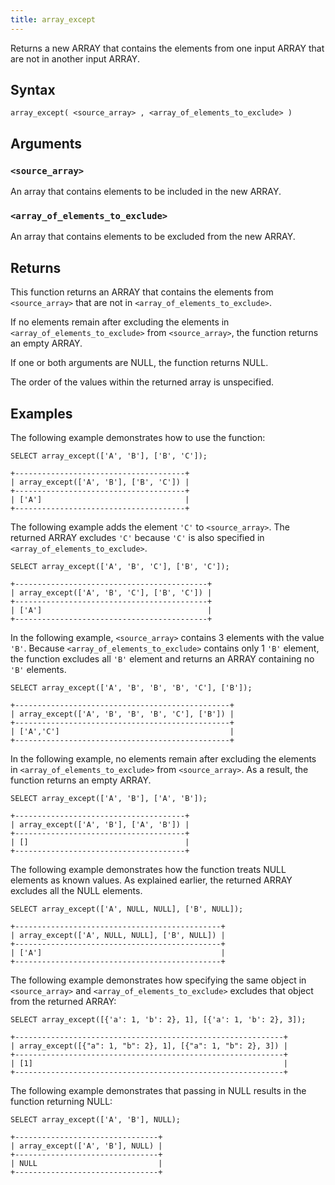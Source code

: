 ```yaml
---
title: array_except
---
```


Returns a new ARRAY that contains the elements from one input ARRAY that are not in another input ARRAY.

## Syntax

```scopeql
array_except( <source_array> , <array_of_elements_to_exclude> )
```

## Arguments

### `<source_array>`

An array that contains elements to be included in the new ARRAY.

### `<array_of_elements_to_exclude>`

An array that contains elements to be excluded from the new ARRAY.

## Returns

This function returns an ARRAY that contains the elements from `<source_array>` that are not in `<array_of_elements_to_exclude>`.

If no elements remain after excluding the elements in `<array_of_elements_to_exclude>` from `<source_array>`, the function returns an empty ARRAY.

If one or both arguments are NULL, the function returns NULL.

The order of the values within the returned array is unspecified.

## Examples

The following example demonstrates how to use the function:

```scopeql
SELECT array_except(['A', 'B'], ['B', 'C']);
```

```
+--------------------------------------+
| array_except(['A', 'B'], ['B', 'C']) |
+--------------------------------------+
| ['A']                                |
+--------------------------------------+
```

The following example adds the element `'C'` to `<source_array>`. The returned ARRAY excludes `'C'` because `'C'` is also specified in `<array_of_elements_to_exclude>`.

```scopeql
SELECT array_except(['A', 'B', 'C'], ['B', 'C']);
```

```
+-------------------------------------------+
| array_except(['A', 'B', 'C'], ['B', 'C']) |
+-------------------------------------------+
| ['A']                                     |
+-------------------------------------------+
```

In the following example, `<source_array>` contains 3 elements with the value `'B'`. Because `<array_of_elements_to_exclude>` contains only 1 `'B'` element, the function excludes all `'B'` element and returns an ARRAY containing no `'B'` elements.

```scopeql
SELECT array_except(['A', 'B', 'B', 'B', 'C'], ['B']);
```

```
+------------------------------------------------+
| array_except(['A', 'B', 'B', 'B', 'C'], ['B']) |
+------------------------------------------------+
| ['A','C']                                      |
+------------------------------------------------+
```

In the following example, no elements remain after excluding the elements in `<array_of_elements_to_exclude>` from `<source_array>`. As a result, the function returns an empty ARRAY.

```scopeql
SELECT array_except(['A', 'B'], ['A', 'B']);
```

```
+--------------------------------------+
| array_except(['A', 'B'], ['A', 'B']) |
+--------------------------------------+
| []                                   |
+--------------------------------------+
```

The following example demonstrates how the function treats NULL elements as known values. As explained earlier, the returned ARRAY excludes all the NULL elements.

```scopeql
SELECT array_except(['A', NULL, NULL], ['B', NULL]);
```

```
+----------------------------------------------+
| array_except(['A', NULL, NULL], ['B', NULL]) |
+----------------------------------------------+
| ['A']                                        |
+----------------------------------------------+
```

The following example demonstrates how specifying the same object in `<source_array>` and `<array_of_elements_to_exclude>` excludes that object from the returned ARRAY:

```scopeql
SELECT array_except([{'a': 1, 'b': 2}, 1], [{'a': 1, 'b': 2}, 3]);
```

```
+------------------------------------------------------------+
| array_except([{"a": 1, "b": 2}, 1], [{"a": 1, "b": 2}, 3]) |
+------------------------------------------------------------+
| [1]                                                        |
+------------------------------------------------------------+
```

The following example demonstrates that passing in NULL results in the function returning NULL:

```scopeql
SELECT array_except(['A', 'B'], NULL);
```

```
+--------------------------------+
| array_except(['A', 'B'], NULL) |
+--------------------------------+
| NULL                           |
+--------------------------------+
```
